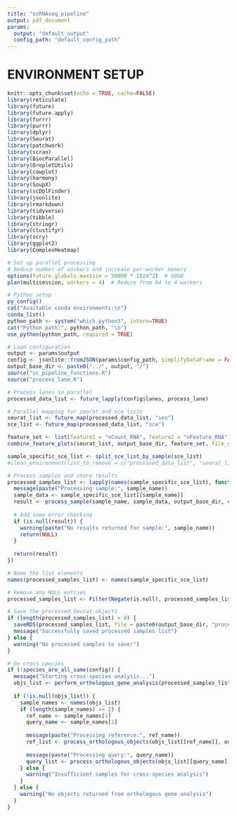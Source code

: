 ```yaml
---
title: "scRNAseq_pipeline"
output: pdf_document
params:
  output: "default_output" 
  config_path: "default_config_path" 
---
```


# ENVIRONMENT SETUP

```r
knitr::opts_chunk$set(echo = TRUE, cache=FALSE)
library(reticulate)
library(future)
library(future.apply)
library(furrr)
library(purrr)
library(dplyr)
library(Seurat)
library(patchwork)
library(scran)
library(BiocParallel)
library(DropletUtils)
library(cowplot)
library(harmony)
library(SoupX)
library(scDblFinder)
library(jsonlite)
library(rmarkdown)
library(tidyverse)
library(tibble)
library(stringr)
library(clustifyr)
library(scry)
library(ggplot2)
library(ComplexHeatmap)

# Set up parallel processing
# Reduce number of workers and increase per-worker memory
options(future.globals.maxSize = 50000 * 1024^2)  # 50GB
plan(multisession, workers = 4)  # Reduce from 64 to 4 workers

# Python setup
py_config()
cat("Available conda environments:\n")
conda_list()
python_path <- system("which python3", intern=TRUE)
cat("Python path:", python_path, "\n")
use_python(python_path, required = TRUE)

# Load configuration
output <- params$output
config <- jsonlite::fromJSON(params$config_path, simplifyDataFrame = FALSE)
output_base_dir <- paste0("../", output, "/")
source("sc_pipeline_functions.R")
source("process_lane.R")

```
```r

# Process lanes in parallel
processed_data_list <- future_lapply(config$lanes, process_lane)
```
```r
# Parallel mapping for seurat and sce lists
seurat_list <- future_map(processed_data_list, "seu")
sce_list <- future_map(processed_data_list, "sce")

feature_set <- list(feature1 = "nCount_RNA", feature2 = "nFeature_RNA")
combine_feature_plots(seurat_list, output_base_dir, feature_set, file_name_base = "post_soupx_qc")

sample_specific_sce_list <- split_sce_list_by_sample(sce_list)
#clean_environment(list_to_remove = c("processed_data_list", "seurat_list", "feature_set"))

# Process samples and store results
processed_samples_list <- lapply(names(sample_specific_sce_list), function(sample_name) {
  message(paste("Processing sample:", sample_name))
  sample_data <- sample_specific_sce_list[[sample_name]]
  result <- process_sample(sample_name, sample_data, output_base_dir, config)
  
  # Add some error checking
  if (is.null(result)) {
    warning(paste("No results returned for sample:", sample_name))
    return(NULL)
  }
  
  return(result)
})

# Name the list elements
names(processed_samples_list) <- names(sample_specific_sce_list)

# Remove any NULL entries
processed_samples_list <- Filter(Negate(is.null), processed_samples_list)

# Save the processed Seurat objects
if (length(processed_samples_list) > 0) {
  saveRDS(processed_samples_list, file = paste0(output_base_dir, "processed_seurat_objects.rds"))
  message("Successfully saved processed samples list")
} else {
  warning("No processed samples to save!")
}
```
```r
# Do cross species
if (!species_are_all_same(config)) {
  message("Starting cross-species analysis...")
  objs_list <- perform_orthologous_gene_analysis(processed_samples_list, config, output_base_dir)
  
  if (!is.null(objs_list)) {
    sample_names <- names(objs_list)
    if (length(sample_names) >= 2) {
      ref_name <- sample_names[1]
      query_name <- sample_names[2]
      
      message(paste("Processing reference:", ref_name))
      ref_list <- process_orthologous_objects(objs_list[[ref_name]], output_base_dir, config, ref_name)
      
      message(paste("Processing query:", query_name))
      query_list <- process_orthologous_objects(objs_list[[query_name]], output_base_dir, config, query_name)
    } else {
      warning("Insufficient samples for cross-species analysis")
    }
  } else {
    warning("No objects returned from orthologous gene analysis")
  }
}
```


